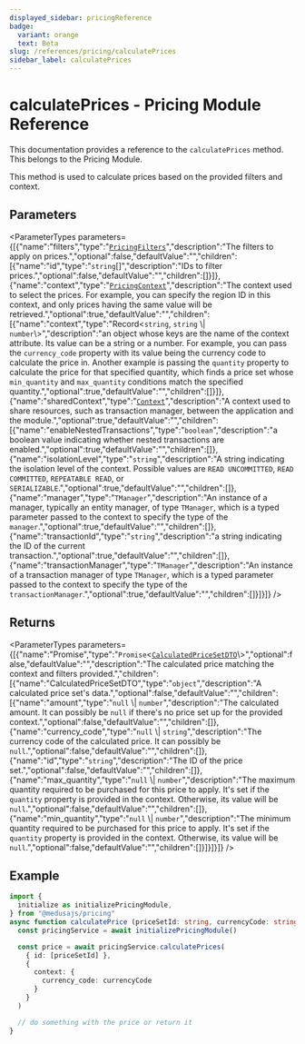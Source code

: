 ```yaml
---
displayed_sidebar: pricingReference
badge:
  variant: orange
  text: Beta
slug: /references/pricing/calculatePrices
sidebar_label: calculatePrices
---
```



# calculatePrices - Pricing Module Reference

This documentation provides a reference to the `calculatePrices` method. This belongs to the Pricing Module.

This method is used to calculate prices based on the provided filters and context.

## Parameters

<ParameterTypes parameters={[{"name":"filters","type":"[`PricingFilters`](../../interfaces/PricingFilters.mdx)","description":"The filters to apply on prices.","optional":false,"defaultValue":"","children":[{"name":"id","type":"`string`[]","description":"IDs to filter prices.","optional":false,"defaultValue":"","children":[]}]},{"name":"context","type":"[`PricingContext`](../../interfaces/PricingContext.mdx)","description":"The context used to select the prices. For example, you can specify the region ID in this context, and only prices having the same value will be retrieved.","optional":true,"defaultValue":"","children":[{"name":"context","type":"Record<`string`, `string` \\| `number`\\>","description":"an object whose keys are the name of the context attribute. Its value can be a string or a number. For example, you can pass the `currency_code` property with its value being the currency code to calculate the price in. Another example is passing the `quantity` property to calculate the price for that specified quantity, which finds a price set whose `min_quantity` and `max_quantity` conditions match the specified quantity.","optional":true,"defaultValue":"","children":[]}]},{"name":"sharedContext","type":"[`Context`](../../interfaces/Context.mdx)","description":"A context used to share resources, such as transaction manager, between the application and the module.","optional":true,"defaultValue":"","children":[{"name":"enableNestedTransactions","type":"`boolean`","description":"a boolean value indicating whether nested transactions are enabled.","optional":true,"defaultValue":"","children":[]},{"name":"isolationLevel","type":"`string`","description":"A string indicating the isolation level of the context. Possible values are `READ UNCOMMITTED`, `READ COMMITTED`, `REPEATABLE READ`, or `SERIALIZABLE`.","optional":true,"defaultValue":"","children":[]},{"name":"manager","type":"`TManager`","description":"An instance of a manager, typically an entity manager, of type `TManager`, which is a typed parameter passed to the context to specify the type of the `manager`.","optional":true,"defaultValue":"","children":[]},{"name":"transactionId","type":"`string`","description":"a string indicating the ID of the current transaction.","optional":true,"defaultValue":"","children":[]},{"name":"transactionManager","type":"`TManager`","description":"An instance of a transaction manager of type `TManager`, which is a typed parameter passed to the context to specify the type of the `transactionManager`.","optional":true,"defaultValue":"","children":[]}]}]} />

## Returns

<ParameterTypes parameters={[{"name":"Promise","type":"`Promise`<[`CalculatedPriceSetDTO`](../../interfaces/CalculatedPriceSetDTO.mdx)\\>","optional":false,"defaultValue":"","description":"The calculated price matching the context and filters provided.","children":[{"name":"CalculatedPriceSetDTO","type":"`object`","description":"A calculated price set's data.","optional":false,"defaultValue":"","children":[{"name":"amount","type":"``null`` \\| `number`","description":"The calculated amount. It can possibly be `null` if there's no price set up for the provided context.","optional":false,"defaultValue":"","children":[]},{"name":"currency_code","type":"``null`` \\| `string`","description":"The currency code of the calculated price. It can possibly be `null`.","optional":false,"defaultValue":"","children":[]},{"name":"id","type":"`string`","description":"The ID of the price set.","optional":false,"defaultValue":"","children":[]},{"name":"max_quantity","type":"``null`` \\| `number`","description":"The maximum quantity required to be purchased for this price to apply. It's set if the `quantity` property is provided in the context. Otherwise, its value will be `null`.","optional":false,"defaultValue":"","children":[]},{"name":"min_quantity","type":"``null`` \\| `number`","description":"The minimum quantity required to be purchased for this price to apply. It's set if the `quantity` property is provided in the context. Otherwise, its value will be `null`.","optional":false,"defaultValue":"","children":[]}]}]}]} />

## Example

```ts
import { 
  initialize as initializePricingModule,
} from "@medusajs/pricing"
async function calculatePrice (priceSetId: string, currencyCode: string) {
  const pricingService = await initializePricingModule()

  const price = await pricingService.calculatePrices(
    { id: [priceSetId] },
    {
      context: {
        currency_code: currencyCode
      }
    }
  )

  // do something with the price or return it
}
```
